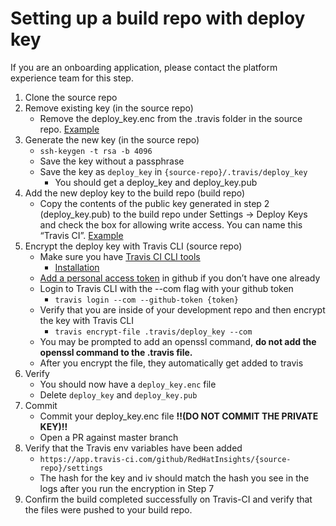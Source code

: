 # Setting up a build repo with deploy key

If you are an onboarding application, please contact the platform experience team for this step.

1. Clone the source repo
2. Remove existing key (in the source repo)
    * Remove the deploy_key.enc from the .travis folder in the source repo. [Example](https://github.com/RedHatInsights/insights-remediations-frontend/tree/master/.travis)
3. Generate the new key (in the source repo)
    * `ssh-keygen -t rsa -b 4096`
    * Save the key without a passphrase
    * Save the key as `deploy_key` in `{source-repo}/.travis/deploy_key`
        * You should get a deploy_key and deploy_key.pub
4. Add the new deploy key to the build repo (build repo)
    * Copy the contents of the public key generated in step 2 (deploy_key.pub) to the build repo under Settings → Deploy Keys and check the box for allowing write access. You can name this “Travis CI”. [Example](https://github.com/RedHatInsights/insights-remediations-frontend-build/settings/keys)
5. Encrypt the deploy key with Travis CLI (source repo)
    * Make sure you have [Travis CI CLI tools](https://github.com/travis-ci/travis.rb)
        * [Installation](https://github.com/travis-ci/travis.rb#installation)
    * [Add a personal access token](https://github.com/settings/tokens) in github if you don’t have one already
    * Login to Travis CLI with the --com flag with your github token
        * `travis login --com --github-token {token}`
    * Verify that you are inside of your development repo and then encrypt the key with Travis CLI
        * `travis encrypt-file .travis/deploy_key --com`
    * You may be prompted to add an openssl command, **do not add the openssl command to the .travis file.**
    * After you encrypt the file, they automatically get added to travis
6. Verify
    * You should now have a `deploy_key.enc` file
    * Delete `deploy_key` and `deploy_key.pub`
7. Commit
    * Commit your deploy_key.enc file **!!(DO NOT COMMIT THE PRIVATE KEY)!!**
    * Open a PR against master branch
8. Verify that the Travis env variables have been added
    * `https://app.travis-ci.com/github/RedHatInsights/{source-repo}/settings`
    * The hash for the key and iv should match the hash you see in the logs after you run the encryption in Step 7
9. Confirm the build completed successfully on Travis-CI and verify that the files were pushed to your build repo.
